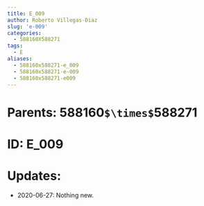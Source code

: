```yaml
---
title: E_009
author: Roberto Villegas-Diaz
slug: 'e-009'
categories:
  - 588160X588271
tags:
  - E
aliases:
  - 588160x588271-e_009
  - 588160x588271-e-009
  - 588160x588271-e009
---
```


# **Parents**: 588160`$\times$`588271
# **ID**: E_009
# **Updates**: 
 - 2020-06-27: Nothing new.
